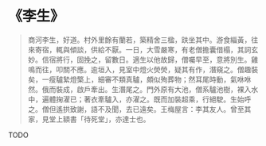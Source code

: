 # 《李生》

> 商河李生，好道。村外里餘有蘭若，築精舍三楹，趺坐其中。游食緇黃，往來寄宿，輒與傾談，供給不厭。一日，大雪嚴寒，有老僧擔囊借榻，其詞玄妙。信宿將行，固挽之，留數日。適生以他故歸，僧囑早至，意將別生。雞鳴而往，叩關不應。逾垣入，見室中燈火熒熒，疑其有作，潛窺之。僧趣裝矣，一瘦驢縶燈檠上，細審不類真驢，頗似殉葬物；然耳尾時動，氣咻咻然。俄而裝成，啟戶牽出。生潛尾之。門外原有大池，僧系驢池樹，裸入水中，遍體掬濯已；著衣牽驢入，亦濯之。既而加裝超乘，行絕駛。生始呼之。僧但遙拱致謝，語不及聞，去已遠矣。王梅屋言：李其友人。曾至其家，見堂上額書「待死堂」，亦達士也。

TODO

